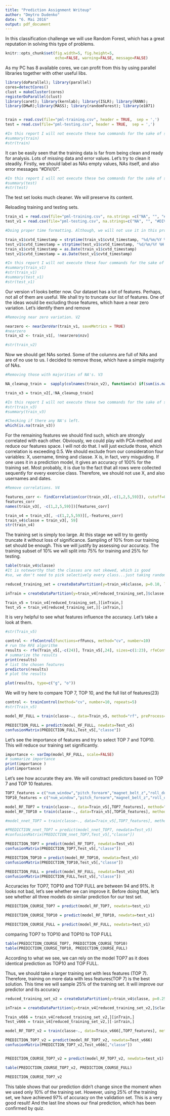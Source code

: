 ```yaml
---
title: "Prediction Assignment Writeup"
author: "Dmytro Dudenko"
date: "6. Mai 2016"
output: pdf_document
---
```


In this classification challenge we will use Random Forest, which has a great reputation in solving this type of problems.

```r
knitr::opts_chunk$set(fig.width=5, fig.height=5,
                      echo=FALSE, warning=FALSE, message=FALSE)

```

As my PC has 8 available cores, we can profit from this by using parallel libraries together with other useful libs.


```r

library(doParallel); library(parallel)
cores=detectCores()
clust = makeCluster(cores)
registerDoParallel(clust)
library(caret); library(kernlab); library(ISLR); library(RANN);
library(DMwR);library(MASS); library(randomForest); library(e1071)


train = read.csv(file="pml-training.csv", header = TRUE,  sep = ',')
test = read.csv(file="pml-testing.csv", header = TRUE,  sep = ',')

#In this report I will not execute these two commands for the sake of size
#summary(train)
#str(train)

```

It can be easily seen that the training data is far from being clean and ready for analysis. Lots of missing data and error values.
Let's try to clean it steadily.
Firstly, we should label as NAs empty values, NAs itself, and also error messages "#DIV/0!".


```r

#In this report I will not execute these two commands for the sake of size
#summary(test)
#str(test)

```

The test set looks much cleaner.
We will preserve its content.

Reloading training and testing sets.

```r

train_v1 = read.csv(file="pml-training.csv", na.strings =c("NA", "", "#DIV/0!"), header = TRUE,  sep = ',')
test_v1 = read.csv(file="pml-testing.csv", na.strings=c("NA", "", "#DIV/0!"), header = TRUE, sep = ',')

#Doing proper time formatting. Although, we will not use it in this project

train_v1$cvtd_timestamp = strptime(train_v1$cvtd_timestamp, "%d/%m/%Y %H:%M")
test_v1$cvtd_timestamp = strptime(test_v1$cvtd_timestamp, "%d/%m/%Y %H:%M")
train_v1$cvtd_timestamp = as.Date(train_v1$cvtd_timestamp)
test_v1$cvtd_timestamp = as.Date(test_v1$cvtd_timestamp)

#In this report I will not execute these four commands for the sake of size
#summary(train_v1)
#str(train_v1)
#summary(test_v1)
#str(test_v1)


```

Our version v1 looks better now.
Our dataset has a lot of features.
Perhaps, not all of them are useful.
We shall try to truncate our list of features.
One of the ideas would be excluding those features, which have a near zero variation.
Let's identify them and remove


```r


#Removing near zero variation. V2

nearzero <- nearZeroVar(train_v1, saveMetrics = TRUE)
#nearzero
train_v2 <- train_v1[, !nearzero$nzv]

#str(train_v2)

```

Now we should get NAs sorted.
Some of the columns are full of NAs and are of no use to us.
I decided to remove those, which have a simple majority of NAs.

```r

#Removing those with majorities of NA's. V3

NA_cleanup_train =  sapply(colnames(train_v2), function(x) if(sum(is.na(train_v2[,x])) > 0.50*nrow(train_v2)) {return(TRUE)}else{return(FALSE)})

train_v3 = train_v2[,!NA_cleanup_train]

#In this report I will not execute these two commands for the sake of size
#str(train_v3)
#summary(train_v3)

#Checking if there any NA's left.
which(is.na(train_v3))

```

For the remaining features we should find such, which are strongly correlated with each other. Obviously, we could play with PCA-method and reduce our features space.
I will not do that. I will just exclude those, which correlation is exceeding 0.5. We should exclude from our consideration four variables: X, username, timing and classe.
X is, in fact, very misguiding. If one uses it in a prediction model, it gives an accuracy of 100% for the training set. Most probably, it is due to the fact that all rows were collected sequently for every exercise class.
Therefore, we should not use X, and also usernames and dates.


```r

#Remove correlations. V4

features_corr <- findCorrelation(cor(train_v3[,-c(1,2,5,59)]), cutoff=0.5)
features_corr
names(train_v3[, -c(1,2,5,59)])[features_corr]

train_v4 = train_v3[, -c(1,2,5,59)][,-features_corr]
train_v4$classe = train_v3[, 59]
str(train_v4)

```

The training set is simply too large.
At this stage we will try to gently truncate it without loss of significance.
Sampling of 10% from our training set should be enough.
This we will justify by assessing our accuracy.
The training subset of 10% we will split into 75% for training and 25% for testing.

```r


table(train_v4$classe)
#It is noteworthy that the classes are not skewed, which is good
#so, we don't need to pick selectively every class...just taking random 10%

reduced_training_set = createDataPartition(y=train_v4$classe, p=0.10, list = FALSE)

inTrain = createDataPartition(y=train_v4[reduced_training_set,]$classe, p=0.75, list = FALSE)

Train_v5 = train_v4[reduced_training_set,][inTrain,]
Test_v5 = train_v4[reduced_training_set,][-inTrain,]

```

It is very helpful to see what features influence the accuracy.
Let's take a look at them.

```r

#str(Train_v5)

control <- rfeControl(functions=rfFuncs, method="cv", number=10)
# run the RFE algorithm
results <- rfe(Train_v5[,-c(24)], Train_v5[,24], sizes=c(1:23), rfeControl=control)
# summarize the results
print(results)
# list the chosen features
predictors(results)
# plot the results

plot(results, type=c("g", "o"))

```

We will try here to compare TOP 7, TOP 10, and the full list of features(23)

```r

control <- trainControl(method="cv", number=10, repeats=5)
#str(Train_v5)

model_RF_FULL = train(classe~., data=Train_v5, method="rf", preProcess="range", trControl=control, tuneGrid = expand.grid(.mtry = c(2:6)),  n.tree=200, maxit=2000)

PREDICTION_FULL = predict(model_RF_FULL, newdata=Test_v5)
confusionMatrix(PREDICTION_FULL,Test_v5[,"classe"])

```

Let's see the importance of features and try to select TOP 7 and TOP10.
This will reduce our training set significantly.

```r

importance <- varImp(model_RF_FULL, scale=FALSE)
# summarize importance
print(importance )
plot(importance)


```

Let's see how accurate they are.
We will constract predictors based on TOP 7 and TOP 10 features.

```r
TOP7_features = c("num_window","pitch_forearm","magnet_belt_z","roll_dumbbell","roll_forearm", "gyros_belt_z", "pitch_dumbbell", "accel_forearm_z", "classe")
TOP10_features = c("num_window","pitch_forearm","magnet_belt_z","roll_dumbbell","roll_forearm", "gyros_belt_z", "pitch_dumbbell", "accel_forearm_z","roll_arm", "magnet_forearm_y", "magnet_arm_z","classe")

model_RF_TOP7 = train(classe~., data=Train_v5[,TOP7_features], method="rf", preProcess="range", trControl=control, tuneGrid = expand.grid(.mtry = c(2:6)),  n.tree=200, maxit=2000)
model_RF_TOP10 = train(classe~., data=Train_v5[,TOP10_features], method="rf", preProcess="range", trControl=control, tuneGrid = expand.grid(.mtry = c(2:6)),  n.tree=200, maxit=2000)

#model_nnet_TOP7 = train(classe~., data=Train_v5[,TOP7_features], method="avNNet", preProcess="range", trControl=control, tuneLength=4, maxit=2000 )

#PREDICTION_nnet_TOP7 = predict(model_nnet_TOP7, newdata=Test_v5)
#confusionMatrix(PREDICTION_nnet_TOP7,Test_v5[,"classe"])

PREDICTION_TOP7 = predict(model_RF_TOP7, newdata=Test_v5)
confusionMatrix(PREDICTION_TOP7,Test_v5[,"classe"])

PREDICTION_TOP10 = predict(model_RF_TOP10, newdata=Test_v5)
confusionMatrix(PREDICTION_TOP10,Test_v5[,"classe"])

PREDICTION_FULL = predict(model_RF_FULL, newdata=Test_v5)
confusionMatrix(PREDICTION_FULL,Test_v5[,"classe"])


```

Accuracies for TOP7, TOP10 and TOP FULL are between 94 and 91%.
It looks not bad, let's see whether we can improve it.
Before doing that, let's see whether all three models do similar prediction for our test set.

```r

PREDICTION_COURSE_TOP7 = predict(model_RF_TOP7, newdata=test_v1)

PREDICTION_COURSE_TOP10 = predict(model_RF_TOP10, newdata=test_v1)

PREDICTION_COURSE_FULL = predict(model_RF_FULL, newdata=test_v1)


```

comparing TOP7 to TOP10 and TOP10 to TOP FULL

```r

table(PREDICTION_COURSE_TOP7, PREDICTION_COURSE_TOP10)
table(PREDICTION_COURSE_TOP10, PREDICTION_COURSE_FULL)
```

According to what we see, we can rely on the model TOP7 as it does identical prediction as TOP10 and TOP FULL.

Thus, we should take a larger training set with less features (TOP 7).
Therefore, training on more data with less features(TOP 7) is the best solution.
This time we will sample 25% of the training set.
It will improve our predictor and its accuracy

```r

reduced_training_set_v2 = createDataPartition(y=train_v4$classe, p=0.25, list = FALSE)

inTrain = createDataPartition(y=train_v4[reduced_training_set_v2,]$classe, p=0.75, list = FALSE)

Train_v666 = train_v4[reduced_training_set_v2,][inTrain,]
Test_v666 = train_v4[reduced_training_set_v2,][-inTrain,]

model_RF_TOP7_v2 = train(classe~., data=Train_v666[,TOP7_features], method="rf", preProcess="range", trControl=control, tuneGrid = expand.grid(.mtry = c(2:6)),  n.tree=200, maxit=2000)

PREDICTION_TOP7_v2 = predict(model_RF_TOP7_v2, newdata=Test_v666)
confusionMatrix(PREDICTION_TOP7_v2,Test_v666[,"classe"])


PREDICTION_COURSE_TOP7_v2 = predict(model_RF_TOP7_v2, newdata=test_v1)

table(PREDICTION_COURSE_TOP7_v2, PREDICTION_COURSE_FULL)

PREDICTION_COURSE_TOP7_v2
```

This table shows that our prediction didn't change since the moment when we used only 10% of the training set.
However, using 25% of the training set, we have achieved 97% of accuracy on the validation set. This is a very good result!
And the last line shows our final prediction, which has been confirmed by quiz.


